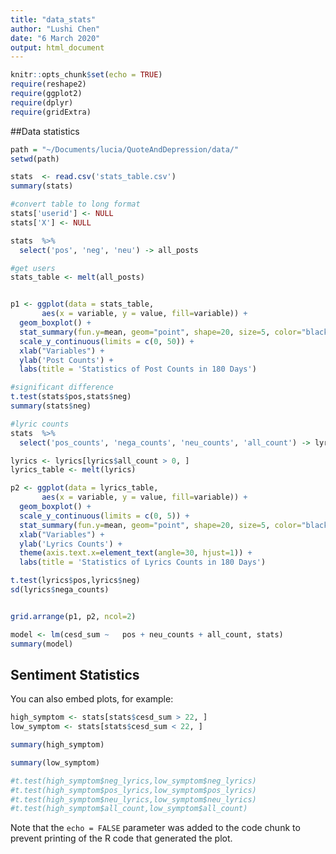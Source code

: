 ```yaml
---
title: "data_stats"
author: "Lushi Chen"
date: "6 March 2020"
output: html_document
---
```


```r
knitr::opts_chunk$set(echo = TRUE)
require(reshape2)
require(ggplot2)
require(dplyr)
require(gridExtra)
```

##Data statistics


```r
path = "~/Documents/lucia/QuoteAndDepression/data/"
setwd(path)

stats  <- read.csv('stats_table.csv')
summary(stats)

#convert table to long format
stats['userid'] <- NULL
stats['X'] <- NULL

stats  %>%
  select('pos', 'neg', 'neu') -> all_posts

#get users 
stats_table <- melt(all_posts)


p1 <- ggplot(data = stats_table,
       aes(x = variable, y = value, fill=variable)) +
  geom_boxplot() +
  stat_summary(fun.y=mean, geom="point", shape=20, size=5, color="black", fill="black")+
  scale_y_continuous(limits = c(0, 50)) + 
  xlab("Variables") +
  ylab('Post Counts') +
  labs(title = 'Statistics of Post Counts in 180 Days')

#significant difference 
t.test(stats$pos,stats$neg)
summary(stats$neg)

#lyric counts
stats  %>%
  select('pos_counts', 'nega_counts', 'neu_counts', 'all_count') -> lyrics

lyrics <- lyrics[lyrics$all_count > 0, ]
lyrics_table <- melt(lyrics)

p2 <- ggplot(data = lyrics_table,
       aes(x = variable, y = value, fill=variable)) +
  geom_boxplot() +
  scale_y_continuous(limits = c(0, 5)) + 
  stat_summary(fun.y=mean, geom="point", shape=20, size=5, color="black", fill="black")+
  xlab("Variables") +
  ylab('Lyrics Counts') + 
  theme(axis.text.x=element_text(angle=30, hjust=1)) + 
  labs(title = 'Statistics of Lyrics Counts in 180 Days')

t.test(lyrics$pos,lyrics$neg)
sd(lyrics$nega_counts)


grid.arrange(p1, p2, ncol=2)
```

```r
model <- lm(cesd_sum ~   pos + neu_counts + all_count, stats)
summary(model)
```

## Sentiment Statistics

You can also embed plots, for example:

```r
high_symptom <- stats[stats$cesd_sum > 22, ]
low_symptom <- stats[stats$cesd_sum < 22, ]

summary(high_symptom)

summary(low_symptom)

#t.test(high_symptom$neg_lyrics,low_symptom$neg_lyrics)
#t.test(high_symptom$pos_lyrics,low_symptom$pos_lyrics)
#t.test(high_symptom$neu_lyrics,low_symptom$neu_lyrics)
#t.test(high_symptom$all_count,low_symptom$all_count)
```

Note that the `echo = FALSE` parameter was added to the code chunk to prevent printing of the R code that generated the plot.
